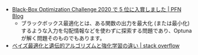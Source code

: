 
- [Black-Box Optimization Challenge 2020 で 5 位に入賞しました | PFN Blog](https://tech.preferred.jp/ja/blog/bbo-challenge-2020/#:~:text=%E3%83%96%E3%83%A9%E3%83%83%E3%82%AF%E3%83%9C%E3%83%83%E3%82%AF%E3%82%B9%E6%9C%80%E9%81%A9%E5%8C%96%E3%81%A8,%E8%A7%A3%E3%81%8F%E5%95%8F%E9%A1%8C%E3%81%9D%E3%81%AE%E3%82%82%E3%81%AE%E3%81%A7%E3%82%82%E3%81%82%E3%82%8A%E3%81%BE%E3%81%99%E3%80%82)
  - ブラックボックス最適化とは、ある関数の出力を最大化 (または最小化) するような入力を勾配情報などを使わずに探索する問題であり、Optuna が解く問題そのものでもあります。
- [ベイズ最適化と遺伝的アルゴリズムと強化学習の違い | stack overflow](https://ja.stackoverflow.com/questions/67730/%E3%83%99%E3%82%A4%E3%82%BA%E6%9C%80%E9%81%A9%E5%8C%96%E3%81%A8%E9%81%BA%E4%BC%9D%E7%9A%84%E3%82%A2%E3%83%AB%E3%82%B4%E3%83%AA%E3%82%BA%E3%83%A0%E3%81%A8%E5%BC%B7%E5%8C%96%E5%AD%A6%E7%BF%92%E3%81%AE%E9%81%95%E3%81%84)

